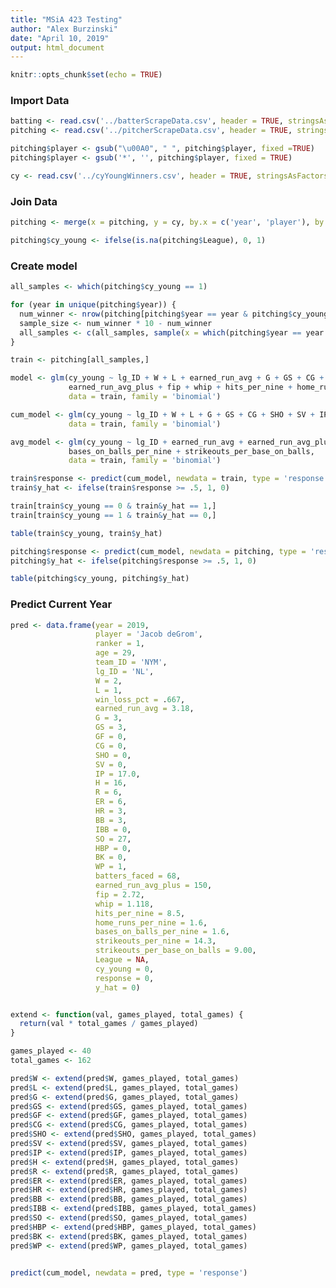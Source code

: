 ```yaml
---
title: "MSiA 423 Testing"
author: "Alex Burzinski"
date: "April 10, 2019"
output: html_document
---
```


```r
knitr::opts_chunk$set(echo = TRUE)
```


### Import Data
```r
batting <- read.csv('../batterScrapeData.csv', header = TRUE, stringsAsFactors = FALSE)
pitching <- read.csv('../pitcherScrapeData.csv', header = TRUE, stringsAsFactors = FALSE)

pitching$player <- gsub("\u00A0", " ", pitching$player, fixed =TRUE)
pitching$player <- gsub('*', '', pitching$player, fixed = TRUE)

cy <- read.csv('../cyYoungWinners.csv', header = TRUE, stringsAsFactors = FALSE)
```


### Join Data
```r
pitching <- merge(x = pitching, y = cy, by.x = c('year', 'player'), by.y = c('Year', 'Winner'), all.x = TRUE)

pitching$cy_young <- ifelse(is.na(pitching$League), 0, 1)
```

### Create model
```r
all_samples <- which(pitching$cy_young == 1)

for (year in unique(pitching$year)) {
  num_winner <- nrow(pitching[pitching$year == year & pitching$cy_young == 1,])
  sample_size <- num_winner * 10 - num_winner
  all_samples <- c(all_samples, sample(x = which(pitching$year == year & pitching$cy_young == 0), size = sample_size, replace = FALSE))
}

train <- pitching[all_samples,]

model <- glm(cy_young ~ lg_ID + W + L + earned_run_avg + G + GS + CG + SHO + SV + IP + H + R + ER + HR + BB + IBB + SO + HBP + BK + WP + batters_faced +
             earned_run_avg_plus + fip + whip + hits_per_nine + home_runs_per_nine + bases_on_balls_per_nine + strikeouts_per_base_on_balls,
             data = train, family = 'binomial')

cum_model <- glm(cy_young ~ lg_ID + W + L + G + GS + CG + SHO + SV + IP + H + R + ER + HR + BB + IBB + SO + HBP + BK + WP + batters_faced,
             data = train, family = 'binomial')

avg_model <- glm(cy_young ~ lg_ID + earned_run_avg + earned_run_avg_plus + fip + whip + hits_per_nine + home_runs_per_nine +
             bases_on_balls_per_nine + strikeouts_per_base_on_balls,
             data = train, family = 'binomial')

train$response <- predict(cum_model, newdata = train, type = 'response')
train$y_hat <- ifelse(train$response >= .5, 1, 0)

train[train$cy_young == 0 & train&y_hat == 1,]
train[train$cy_young == 1 & train&y_hat == 0,]

table(train$cy_young, train$y_hat)

pitching$response <- predict(cum_model, newdata = pitching, type = 'response')
pitching$y_hat <- ifelse(pitching$response >= .5, 1, 0)

table(pitching$cy_young, pitching$y_hat)
```

### Predict Current Year
```r
pred <- data.frame(year = 2019,
                   player = 'Jacob deGrom',
                   ranker = 1,
                   age = 29,
                   team_ID = 'NYM',
                   lg_ID = 'NL',
                   W = 2,
                   L = 1,
                   win_loss_pct = .667,
                   earned_run_avg = 3.18,
                   G = 3,
                   GS = 3,
                   GF = 0,
                   CG = 0,
                   SHO = 0,
                   SV = 0,
                   IP = 17.0,
                   H = 16,
                   R = 6,
                   ER = 6,
                   HR = 3,
                   BB = 3,
                   IBB = 0,
                   SO = 27,
                   HBP = 0,
                   BK = 0,
                   WP = 1,
                   batters_faced = 68,
                   earned_run_avg_plus = 150,
                   fip = 2.72,
                   whip = 1.118,
                   hits_per_nine = 8.5,
                   home_runs_per_nine = 1.6,
                   bases_on_balls_per_nine = 1.6,
                   strikeouts_per_nine = 14.3,
                   strikeouts_per_base_on_balls = 9.00,
                   League = NA,
                   cy_young = 0,
                   response = 0,
                   y_hat = 0)


extend <- function(val, games_played, total_games) {
  return(val * total_games / games_played)
}

games_played <- 40
total_games <- 162

pred$W <- extend(pred$W, games_played, total_games)
pred$L <- extend(pred$L, games_played, total_games)
pred$G <- extend(pred$G, games_played, total_games)
pred$GS <- extend(pred$GS, games_played, total_games)
pred$GF <- extend(pred$GF, games_played, total_games)
pred$CG <- extend(pred$CG, games_played, total_games)
pred$SHO <- extend(pred$SHO, games_played, total_games)
pred$SV <- extend(pred$SV, games_played, total_games)
pred$IP <- extend(pred$IP, games_played, total_games)
pred$H <- extend(pred$H, games_played, total_games)
pred$R <- extend(pred$R, games_played, total_games)
pred$ER <- extend(pred$ER, games_played, total_games)
pred$HR <- extend(pred$HR, games_played, total_games)
pred$BB <- extend(pred$BB, games_played, total_games)
pred$IBB <- extend(pred$IBB, games_played, total_games)
pred$SO <- extend(pred$SO, games_played, total_games)
pred$HBP <- extend(pred$HBP, games_played, total_games)
pred$BK <- extend(pred$BK, games_played, total_games)
pred$WP <- extend(pred$WP, games_played, total_games)


predict(cum_model, newdata = pred, type = 'response')
```




